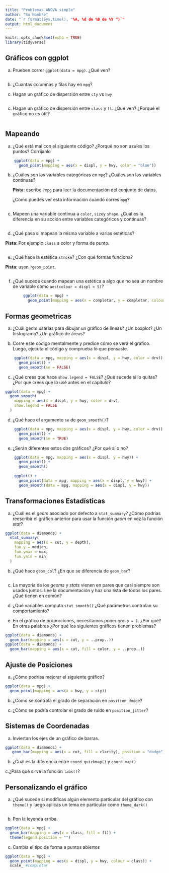 ```yaml
---
title: "Problemas ANOVA simple"
author: "Su Nombre"
date: "`r format(Sys.time(), "%A, %d de %B de %Y ")`"
output: html_document
---
```


```r
knitr::opts_chunk$set(echo = TRUE)
library(tidyverse)
```

## Gráficos con ggplot

a. Prueben correr `ggplot(data = mpg)`. ¿Qué ven?  

```r

```

b. ¿Cuantas columnas y filas hay en `mpg`?

c. Hagan un gráfico de dispersión entre `cty` vs `hwy`  

```r

```

c. Hagan un gráfico de dispersión entre `class` y `fl`. ¿Qué ven? ¿Porqué el
gráfico no es útil?

```r

```

## Mapeando 



a.  ¿Qué está mal con el siguiente código? ¿Porqué no son azules los puntos?
    Corrijanlo

```r
    ggplot(data = mpg) + 
      geom_point(mapping = aes(x = displ, y = hwy, color = "blue"))
```
    
b.  ¿Cuáles son las variables categóricas en `mpg`? ¿Cuáles son las variables
    continuas?
    
    **Pista**: escribe `?mpg` para leer la documentación del conjunto de datos.
    
    ¿Cómo puedes ver esta información cuando corres `mpg`?
    
```r
    
```
    
    
    
c.  Mapeen una variable continua a `color`, `size`y `shape`.
    ¿Cuál es la diferencia en su acción entre variables categóricos y continuas?
    
```r
    
```
    
    
d.  ¿Qué pasa si mapean la misma variable a varias estéticas?

  **Pista**: Por ejemplo `class` a color y forma de punto.

```r

```
    
    
    
    

e.  ¿Qué hace la estética `stroke`? ¿Con qué formas funciona?

    
  **Pista**:  usen `?geom_point`.
  
```r
    
```
    
    
f.  ¿Qué sucede cuando mapean una estética a algo que no sea un nombre de 
    variable como `aes(colour = displ < 5)`?  
    

```r
        ggplot(data = mpg) +
          geom_point(mapping = aes(x = completar, y = completar, colour = completar))
```


## Formas geometricas

a.  ¿Cuál geom usarias para dibujar un gráfico de líneas? ¿Un boxplot? ¿Un histograma?
    ¿Un gráfico de áreas?
    

b.  Corre este código mentalmente y predice cómo se verá el gráfico.
    Luego, ejecuta el código y comprueba lo que pensaste.
    
```r
    ggplot(data = mpg, mapping = aes(x = displ, y = hwy, color = drv)) + 
      geom_point() + 
      geom_smooth(se = FALSE)
```

c.  ¿Qué crees que hace `show.legend = FALSE`? ¿Qué sucede si lo quitas?
    ¿Por qué crees que lo usé antes en el capítulo?
    
```r
ggplot(data = mpg) +
  geom_smooth(
    mapping = aes(x = displ, y = hwy, color = drv),
    show.legend = FALSE
  )
```


d.  ¿Qué hace el argumento `se` de `geom_smooth()`?

```r
    ggplot(data = mpg, mapping = aes(x = displ, y = hwy, color = drv)) + 
      geom_point() + 
      geom_smooth(se = TRUE)
```

e.  ¿Serán diferentes estos dos gráficos? ¿Por qué sí o no?

```r
    ggplot(data = mpg, mapping = aes(x = displ, y = hwy)) + 
      geom_point() + 
      geom_smooth()
    
    ggplot() + 
      geom_point(data = mpg, mapping = aes(x = displ, y = hwy)) + 
      geom_smooth(data = mpg, mapping = aes(x = displ, y = hwy))
```


## Transformaciones Estadísticas

a. ¿Cuál es el *geom* asociado por defecto a `stat_summary`? ¿Cómo podrías 
reescribir el gráfico anterior para usar la función *geom* en vez la función *stat*?

```r
ggplot(data = diamonds) +
  stat_summary(
    mapping = aes(x = cut, y = depth),
    fun.y = median,
    fun.ymax = max,
    fun.ymin = min
  )
```
b. ¿Qué hace `geom_col`? ¿En que se diferencia de `geom_bar`?

```r

```


c. La mayoría de los *geoms* y *stats* vienen en pares que casi siempre son 
usados juntos. Lee la documentación y haz una lista de todos los pares. 
¿Qué tienen en común? 

d. ¿Qué variables computa `stat_smooth()` ¿Qué parámetros controlan su 
comportamiento?

e. En el gráfico de proprociones, necesitamos poner `group = 1`. ¿Por qué? En 
otras palabras ¿Por qué los siguientes gráficos tienen problemas?

```r
ggplot(data = diamonds) + 
  geom_bar(mapping = aes(x = cut, y = ..prop..))
ggplot(data = diamonds) + 
  geom_bar(mapping = aes(x = cut, fill = color, y = ..prop..))
```


## Ajuste de Posiciones

a. ¿Cómo podrías mejorar el siguiente gráfico?

```r
ggplot(data = mpg) +
  geom_point(mapping = aes(x = hwy, y = cty))
```

b. ¿Cómo se controla el grado de separación en `position_dodge`?

c. ¿Cómo se podría controlar el grado de ruido en `position_jitter`?


## Sistemas de Coordenadas

a. Inviertan los ejes de un gráfico de barras.

```r
ggplot(data = diamonds) + 
   geom_bar(mapping = aes(x = cut, fill = clarity), position = "dodge")
```

b. ¿Cuál es la diferencia entre `coord_quickmap()` y `coord_map()`

c.¿Para qué sirve la función `labs()`?


## Personalizando el gráfico

a. ¿Qué sucede si modificas algún elemento particular del gráfico con `theme()`
    y luego aplicas un tema en particular como `theme_dark()`
    
```r

```
    
b. Pon la leyenda arriba.

```r
ggplot(data = mpg) +
  geom_bar(mapping = aes(x = class, fill = fl)) +
  theme(legend.position = "")
```

c. Cambia el tipo de forma a puntos abiertos

```r
ggplot(data = mpg) +
  geom_point(mapping = aes(x = displ, y = hwy, colour = class)) +
  scale_ #completar
```


